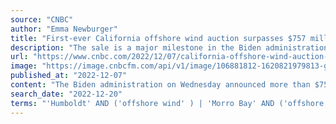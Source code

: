 ```yaml
---
source: "CNBC"
author: "Emma Newburger"
title: "First-ever California offshore wind auction surpasses $757 million in bids"
description: "The sale is a major milestone in the Biden administration's goal of building offshore wind turbines across the nation's coastlines to help power communities."
url: "https://www.cnbc.com/2022/12/07/california-offshore-wind-auction-surpasses-757-million-in-bids-.html"
image: "https://image.cnbcfm.com/api/v1/image/106881812-1620821979813-gettyimages-147641412-8dc66917-36ca-4dbb-a003-26e2e848fcac.jpeg?v=1670448874&w=1920&h=1080"
published_at: "2022-12-07"
content: "The Biden administration on Wednesday announced more than $757 million in winning bids for its auction of offshore wind development rights in California, marking the third offshore wind lease sale th… [+2727 chars]"
search_date: "2022-12-20"
terms: "'Humboldt' AND ('offshore wind' ) | 'Morro Bay' AND ('offshore wind' )"
---
```


